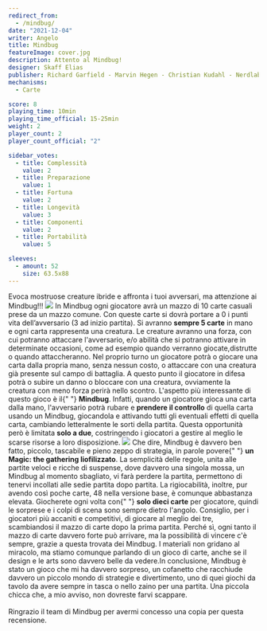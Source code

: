 ```yaml
---
redirect_from:
  - /mindbug/
date: "2021-12-04"
writer: Angelo
title: Mindbug
featureImage: cover.jpg
description: Attento al Mindbug!
designer: Skaff Elias
publisher: Richard Garfield - Marvin Hegen - Christian Kudahl - Nerdlab games
mechanisms:
  - Carte

score: 8
playing_time: 10min
playing_time_official: 15-25min
weight: 2
player_count: 2
player_count_official: "2"

sidebar_votes:
  - title: Complessità
    value: 2
  - title: Preparazione
    value: 1
  - title: Fortuna
    value: 2
  - title: Longevità
    value: 3
  - title: Componenti
    value: 2
  - title: Portabilità
    value: 5

sleeves:
  - amount: 52
    size: 63.5x88
---
```


<Setting>
  Evoca mostruose creature ibride e affronta i tuoi avversari, ma attenzione ai
  Mindbug!!!
</Setting>

<img src="./game1.jpg" />

<Rules>
  In Mindbug ogni giocatore avrà un mazzo di 10 carte casuali prese da un mazzo
  comune. Con queste carte si dovrà portare a 0 i punti vita dell’avversario (3
  ad inizio partita). Si avranno <strong>sempre 5 carte</strong> in mano e ogni
  carta rappresenta una creatura. Le creature avranno una forza, con cui
  potranno attaccare l'avversario, e/o abilità che si potranno attivare in
  determinate occasioni, come ad esempio quando verranno giocate,distrutte o
  quando attaccheranno. Nel proprio turno un giocatore potrà o giocare una carta
  dalla propria mano, senza nessun costo, o attaccare con una creatura già
  presente sul campo di battaglia. A questo punto il giocatore in difesa potrà o
  subire un danno o bloccare con una creatura, ovviamente la creatura con meno
  forza perirà nello scontro. L'aspetto più interessante di questo gioco è il{" "}
  <strong>Mindbug</strong>. Infatti, quando un giocatore gioca una carta dalla
  mano, l'avversario potrà rubare e <strong>prendere il controllo</strong> di
  quella carta usando un Mindbug, giocandola e attivando tutti gli eventuali
  effetti di quella carta, cambiando letteralmente le sorti della partita.
  Questa opportunità però è limitata <strong>solo a due</strong>, costringendo i
  giocatori a gestire al meglio le scarse risorse a loro disposizione.
</Rules>

<img src="./game2.jpg" />

<Feedback>
  Che dire, Mindbug è davvero ben fatto, piccolo, tascabile e pieno zeppo di
  strategia, in parole povere{" "}
  <strong>un Magic: the gathering liofilizzato</strong>. La semplicità delle
  regole, unita alle partite veloci e ricche di suspense, dove davvero una
  singola mossa, un Mindbug al momento sbagliato, vi farà perdere la partita,
  permettono di tenervi incollati alle sedie partita dopo partita. La
  rigiocabilità, inoltre, pur avendo così poche carte, 48 nella versione base, è
  comunque abbastanza elevata. Giocherete ogni volta con{" "}
  <strong>solo dieci carte</strong> per giocatore, quindi le sorprese e i colpi
  di scena sono sempre dietro l'angolo. Consiglio, per i giocatori più accaniti
  e competitivi, di giocare al meglio dei tre, scambiandosi il mazzo di carte
  dopo la prima partita. Perché sì, ogni tanto il mazzo di carte davvero forte
  può arrivare, ma la possibilità di vincere c'è sempre, grazie a questa trovata
  dei Mindbug. I materiali non gridano al miracolo, ma stiamo comunque parlando
  di un gioco di carte, anche se il design e le arts sono davvero belle da
  vedere.In conclusione, Mindbug è stato un gioco che mi ha davvero sorpreso, un
  cofanetto che racchiude davvero un piccolo mondo di strategie e divertimento,
  uno di quei giochi da tavolo da avere sempre in tasca o nello zaino per una
  partita. Una piccola chicca che, a mio avviso, non dovreste farvi scappare.
  <br />
  <br />
  Ringrazio <OutboundLink
    href="https://www.kickstarter.com/projects/nerdlab-games/mindbug-first-contact"
    target="_blank"
  >
    il team di Mindbug
  </OutboundLink> per avermi concesso una copia per questa recensione.
</Feedback>

<Instagram id="CXD40k8AKl7" />
